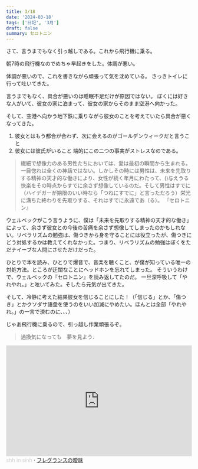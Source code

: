 ```yaml
---
title: 3/18
date: '2024-03-18'
tags: ['日記', '3月']
draft: false
summary: セロトニン
---
```

さて、言うまでもなく引っ越しである。これから飛行機に乗る。

朝7時の飛行機なのでめちゃ早起きをした。体調が悪い。

体調が悪いので、これを書きながら頑張って気を沈めている。
さっきトイレに行って吐いてきた。

言うまでもなく、具合が悪いのは睡眠不足だけが原因ではない。
ぼくには好きな人がいて、彼女の家に泊まって、彼女の家からそのまま空港へ向かった。

そして、空港へ向かう地下鉄に乗りながら彼女のことを考えていたら具合が悪くなってきた。
1. 彼女とはもう都合が合わず、次に会えるのがゴールデンウィークだと言うこと
2. 彼女には彼氏がいること
端的にこの二つの事実がストレスなのである。

>繊細で想像力のある男性たちにおいては、愛は最初の瞬間から生まれる。一目惚れは全くの神話ではない。しかしその時には男性は、未来を先取りする精神の天才的な働きにより、女性が続く年月にわたって、()与えうる快楽をその時点からすでに余さず想像しているのだ。そして男性はすでに（ハイデガーが期限のいい時なら「つねにすでに」と言っただろう）栄光に満ちた終わりを先取りする、それはすでに永遠であ（る）。
>『セロトニン』

ウェルベックがこう言うように、僕は「未来を先取りする精神の天才的な働き」によって、余さず彼女との今後の苦痛を余さず想像してしまったのかもしれない。リベラリズムの勉強は、傷つきから身を守ることには役立ったが、傷つきにどう対処するかは教えてくれなかった。つまり、リベラリズムの勉強はぼくをただナイーブな人間にさせただけだった。

ひとりで本を読み、ひとりで爆音で、音楽を聴くこと、が僕が知っている唯一の対処方法。ところが迂闊なことにヘッドホンを忘れてしまった。
そういうわけで、ウェルベックの『セロトニン』を読み返してたのだ。
一旦深呼吸して「やれやれ。」と呟いてみた。そしたら元気が出てきた。

そして、冷静に考えた結果彼女を信じることにした！（「信じる」とか、「傷つき」とかクソダサ語彙を使うのをいい加減にやめたい。ほんとは全部「やれやれ。」の一言で済むのに、、、）

じゃあ飛行機に乗るので、引っ越し作業頑張るぞ。
>過換気になっても　夢を見よう♩

<iframe width="100%" height="300" scrolling="no" frameborder="no" allow="autoplay" src="https://w.soundcloud.com/player/?url=https%3A//api.soundcloud.com/tracks/927790036&color=%23ff5500&auto_play=false&hide_related=false&show_comments=true&show_user=true&show_reposts=false&show_teaser=true&visual=true"></iframe><div><a href="https://soundcloud.com/in_sinh" title="shh in sinh" target="_blank" style="color: #cccccc; text-decoration: none;">shh in sinh</a> · <a href="https://soundcloud.com/in_sinh/z6rhyhhaqphr" title="フレグランスの曖昧" target="_blank" >フレグランスの曖昧</a></div>